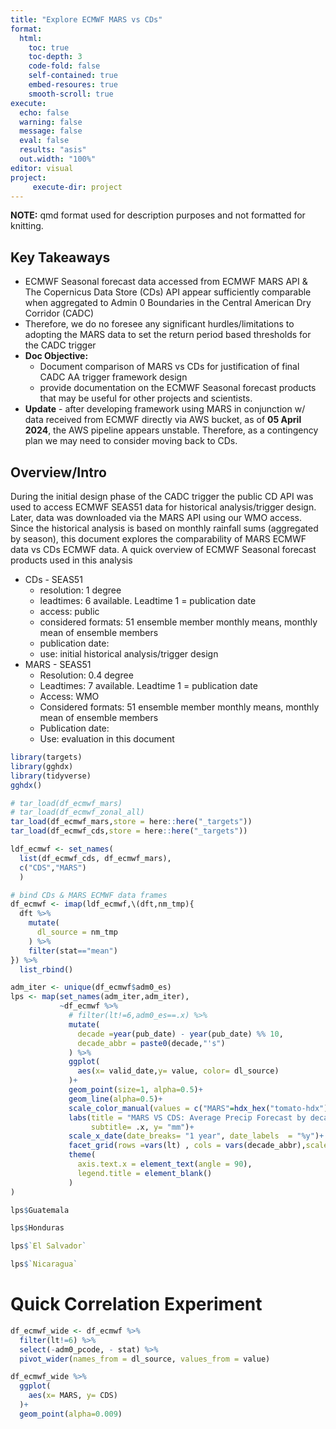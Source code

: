 ```yaml
---
title: "Explore ECMWF MARS vs CDs"
format:
  html:
    toc: true
    toc-depth: 3
    code-fold: false
    self-contained: true
    embed-resoures: true
    smooth-scroll: true
execute:
  echo: false
  warning: false
  message: false
  eval: false
  results: "asis"
  out.width: "100%"
editor: visual
project:
     execute-dir: project
---
```


**NOTE:** qmd format used for description purposes and not formatted for knitting.

## Key Takeaways

-   ECMWF Seasonal forecast data accessed from ECMWF MARS API & The Copernicus Data Store (CDs) API appear sufficiently comparable when aggregated to Admin 0 Boundaries in the Central American Dry Corridor (CADC)
-   Therefore, we do no foresee any significant hurdles/limitations to adopting the MARS data to set the return period based thresholds for the CADC trigger
-   **Doc Objective:**
    -   Document comparison of MARS vs CDs for justification of final CADC AA trigger framework design
    -   provide documentation on the ECMWF Seasonal forecast products that may be useful for other projects and scientists.
-   **Update** - after developing framework using MARS in conjunction w/ data received from ECMWF directly via AWS bucket, as of **05 April 2024**, the AWS pipeline appears unstable. Therefore, as a contingency plan we may need to consider moving back to CDs.

## Overview/Intro

During the initial design phase of the CADC trigger the public CD API was used to access ECMWF SEAS51 data for historical analysis/trigger design. Later, data was downloaded via the MARS API using our WMO access. Since the historical analysis is based on monthly rainfall sums (aggregated by season), this document explores the comparability of MARS ECMWF data vs CDs ECMWF data. A quick overview of ECMWF Seasonal forecast products used in this analysis

-   CDs - SEAS51
    -   resolution: 1 degree
    -   leadtimes: 6 available. Leadtime 1 = publication date
    -   access: public
    -   considered formats: 51 ensemble member monthly means, monthly mean of ensemble members
    -   publication date:
    -   use: initial historical analysis/trigger design
-   MARS - SEAS51
    -   Resolution: 0.4 degree
    -   Leadtimes: 7 available. Leadtime 1 = publication date
    -   Access: WMO
    -   Considered formats: 51 ensemble member monthly means, monthly mean of ensemble members
    -   Publication date:
    -   Use: evaluation in this document

```r
library(targets)
library(gghdx)
library(tidyverse)
gghdx()

# tar_load(df_ecmwf_mars)
# tar_load(df_ecmwf_zonal_all) 
tar_load(df_ecmwf_mars,store = here::here("_targets"))
tar_load(df_ecmwf_cds,store = here::here("_targets"))

ldf_ecmwf <- set_names(
  list(df_ecmwf_cds, df_ecmwf_mars),
  c("CDS","MARS")
  )

# bind CDs & MARS ECMWF data frames
df_ecmwf <- imap(ldf_ecmwf,\(dft,nm_tmp){
  dft %>% 
    mutate(
      dl_source = nm_tmp
    ) %>% 
    filter(stat=="mean")
}) %>% 
  list_rbind()

adm_iter <- unique(df_ecmwf$adm0_es)  
lps <- map(set_names(adm_iter,adm_iter),
           ~df_ecmwf %>% 
             # filter(lt!=6,adm0_es==.x) %>% 
             mutate(
               decade =year(pub_date) - year(pub_date) %% 10,
               decade_abbr = paste0(decade,"'s")
             ) %>% 
             ggplot(
               aes(x= valid_date,y= value, color= dl_source)
             )+
             geom_point(size=1, alpha=0.5)+
             geom_line(alpha=0.5)+
             scale_color_manual(values = c("MARS"=hdx_hex("tomato-hdx"),"CDS"=hdx_hex("sapphire-hdx")))+
             labs(title = "MARS VS CDS: Average Precip Forecast by decade and leadtime",
                  subtitle= .x, y= "mm")+
             scale_x_date(date_breaks= "1 year", date_labels  = "%y")+
             facet_grid(rows =vars(lt) , cols = vars(decade_abbr),scales="free")+
             theme(
               axis.text.x = element_text(angle = 90),
               legend.title = element_blank()
             )
)
```

```r
lps$Guatemala
```

```r
lps$Honduras
```

```r
lps$`El Salvador`
```

```r
lps$`Nicaragua`
```

# Quick Correlation Experiment

```r
df_ecmwf_wide <- df_ecmwf %>% 
  filter(lt!=6) %>% 
  select(-adm0_pcode, - stat) %>% 
  pivot_wider(names_from = dl_source, values_from = value) 

df_ecmwf_wide %>% 
  ggplot(
    aes(x= MARS, y= CDS)
  )+
  geom_point(alpha=0.009)

```
